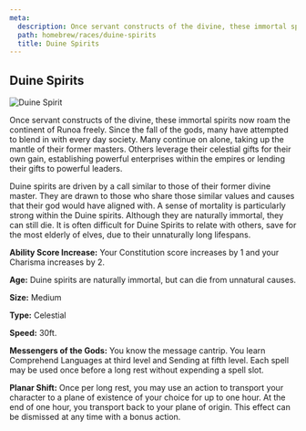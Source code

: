 ```yaml
---
meta:
  description: Once servant constructs of the divine, these immortal spirits now roam the continent of Runoa freely. Since the fall of the gods, many attempted to blend in with every day society. Many continue on alone, taking up the mantle of their former masters.
  path: homebrew/races/duine-spirits
  title: Duine Spirits
---
```




<Navbar/>

## Duine Spirits

<img alt="Duine Spirit" src={duineSpiritsExample}/>

Once servant constructs of the divine, these immortal spirits now roam the continent of Runoa freely. Since the fall of the gods, many have attempted to blend in with every day society. Many continue on alone, taking up the mantle of their former masters. Others leverage their celestial gifts for their own gain, establishing powerful enterprises within the empires or lending their gifts to powerful leaders.

Duine spirits are driven by a call similar to those of their former divine master. They are drawn to those who share those similar values and causes that their god would have aligned with. A sense of mortality is particularly strong within the Duine spirits. Although they are naturally immortal, they can still die. It is often difficult for Duine Spirits to relate with others, save for the most elderly of elves, due to their unnaturally long lifespans.

**Ability Score Increase:** Your Constitution score increases by 1 and your Charisma increases by 2.

**Age:** Duine spirits are naturally immortal, but can die from unnatural causes.

**Size:** Medium

**Type:** Celestial 

**Speed:** 30ft.

**Messengers of the Gods:** You know the message cantrip. You learn Comprehend Languages at third level and Sending at fifth level. Each spell may be used once before a long rest without expending a spell slot.

**Planar Shift:** Once per long rest, you may use an action to transport your character to a plane of existence of your choice for up to one hour. At the end of one hour, you transport back to your plane of origin. This effect can be dismissed at any time with a bonus action.
